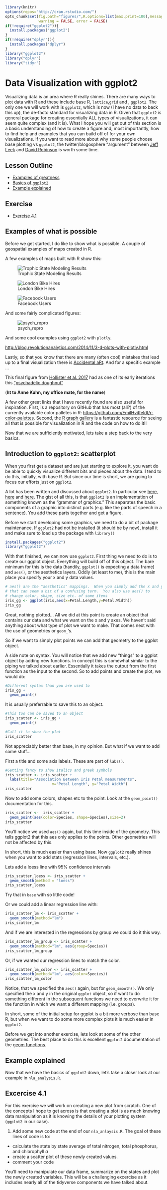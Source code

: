 ```r
library(knitr)
options(repos="http://cran.rstudio.com/")
opts_chunk$set(fig.path="figures/",R.options=list(max.print=100),message = FALSE,
               warning = FALSE, error = FALSE)
if(!require("ggplot2")){
  install.packages("ggplot2")
}
if(!require("dplyr")){
  install.packages("dplyr")
}
library("ggplot2")
library("dplyr")
library("tidyr")
```


# Data Visualization with ggplot2

Visualizing data is an area where R really shines.  There are many ways to plot data with R and these include base R, `lattice`,`grid` and , `ggplot2`.  The only one we will work with is `ggplot2`, which is now (I have no data to back this up), the de-facto standard for visualizing data in R.  Given that `ggplot2` is general package for creating essentially ALL types of visualizations, it can seem quite complex (and it is).  What I hope you will get out of this section is a basic understanding of how to create a figure and, most importantly, how to find help and examples that you can build off of for your own visualizations.  If you want to read more about why some people choose base plotting vs `ggplot2`, the twitter/blogosphere "argument" between [Jeff Leek](https://simplystatistics.org/2016/02/11/why-i-dont-use-ggplot2/) and [David Robinson](http://varianceexplained.org/r/why-I-use-ggplot2/) is worth some time.

## Lesson Outline
- [Examples of greatness](#examples-of-greatness)
- [Basics of `ggplot2`](#basics-of-ggplot2)
- [Example explained](#example-explained)

## Exercise
- [Exercise 4.1](#exercise-41)

## Examples of what is possible
Before we get started, I do like to show what is possible.  A couple of geospatial examples of maps created in R.

A few examples of maps built with R show this:

![Trophic State Modeling Results](https://wol-prod-cdn.literatumonline.com/cms/attachment/02405da6-dcc0-438e-93fb-36e6c36f190a/ecs21321-fig-0011-m.jpg)

![London Bike Hires](http://spatialanalysis.co.uk/wp-content/uploads/2012/02/bike_ggplot.png)

![Facebook Users](http://media.economist.com/sites/default/files/imagecache/original-size/FbMap.jpg)

And some fairly complicated figures:

![psych_repro](https://d2ufo47lrtsv5s.cloudfront.net/content/sci/349/6251/aac4716/F1.large.jpg?width=800&height=600&carousel=1)

And some cool examples using `ggplot2` with `plotly`.

<http://blog.revolutionanalytics.com/2014/11/3-d-plots-with-plotly.html>

Lastly, so that you know that there are many (often cool) mistakes that lead up to a final visualization there is [Accidental aRt](http://accidental-art.tumblr.com/).  And for a specific example ...

This final figure from [Hollister et al. 2017](http://onlinelibrary.wiley.com/enhanced/figures/doi/10.1002/ecs2.1321#figure-viewer-ecs21321-fig-0011) had as one of its early iterations this ["psychadelic doughnut"](http://accidental-art.tumblr.com/post/96720455195/was-trying-to-mess-with-projections-in-ggplot)

(**ht to Anne Kuhn, my office mate, for the name**)

A few other great links that I have recently found are also useful for inspiration.  First, is a repository on GitHub that has most (all?) of the currently available color palletes in R: <https://github.com/EmilHvitfeldt/r-color-palettes>.  Second, the [R graph gallery](https://www.r-graph-gallery.com/) is a fantastic resource for seeing all that is possible for visualization in R and the code on how to do it!!

Now that we are sufficiently motivated, lets take a step back to the very basics.

## Introduction to `ggplot2`: scatterplot
When you first get a dataset and are just starting to explore it, you want do be able to quickly visualize different bits and pieces about the data.  I tend to do this, initially, with base R. But since our time is short, we are going to focus our efforts just on `ggplot2`.

A lot has been written and discussed about `ggplot2`.  In particular see [here](http://ggplot2.org/), [here](http://docs.ggplot2.org/current/) and [here](https://github.com/karthikram/ggplot-lecture).  The gist of all this, is that `ggplot2` is an implementation of something known as the "grammar of graphics."  This separates the basic components of a graphic into distinct parts (e.g. like the parts of speech in a sentence).  You add these parts together and get a figure.

Before we start developing some graphics, we need to do a bit of package maintenance.  If `ggplot2` had not be installed (it should be by now), install it and make sure to load up the package with `library()`

```r
install.packages("ggplot2")
library("ggplot2")
```

With that finished, we can now use `ggplot2`.  First thing we need to do is to create our ggplot object.  Everything will build off of this object.  The bare minimum for this is the data (handily, `ggplot()` is expecting a data frame) and `aes()`, or the aesthetics layers.  Oddly (at least to me), this is the main place you specify your x and y data values.

```r
# aes() are the "aesthetics" mappings.  When you simply add the x and y
# that can seem a bit of a confusing term.  You also use aes() to 
# change color, shape, size etc. of some items 
iris_gg <- ggplot(iris,aes(x=Petal.Length,y=Petal.Width))
iris_gg
```

Great, nothing plotted...  All we did at this point is create an object that contains our data and what we want on the x and y axes.  We haven't said anything about what type of plot we want to make.  That comes next with the use of geometries or `geom_`'s.  

So if we want to simply plot points we can add that geometry to the ggplot object.

A side note on syntax.  You will notice that we add new "things" to a ggplot object by adding new functions.  In concept this is somewhat similar to the piping we talked about earlier.  Essentially it takes the output from the first function as the input to the second.  So to add points and create the plot, we would do:


```r
#Different syntax than you are used to
iris_gg + 
  geom_point()
```

It is usually preferrable to save this to an object.

```r
#This too can be saved to an object
iris_scatter <- iris_gg +
  geom_point()

#Call it to show the plot
iris_scatter
```

Not appreciably better than base, in my opinion.  But what if we want to add some stuff...

First a title and some axis labels.  These are part of `labs()`.


```r
#Getting fancy to show italics and greek symbols
iris_scatter <- iris_scatter +
  labs(title="Association Between Iris Petal measurements",
                     x="Petal Length", y="Petal Width")
iris_scatter
```

Now to add some colors, shapes etc to the point.  Look at the `geom_point()` documentation for this.

```r
iris_scatter <-  iris_scatter +
  geom_point(aes(color=Species, shape=Species),size=2)
iris_scatter
```

You'll notice we used `aes()` again, but this time inside of the geometry.  This tells ggplot2 that this aes only applies to the points.  Other geometries will not be affected by this.

In short, this is much easier than using base.  Now `ggplot2` really shines when you want to add stats (regression lines, intervals, etc.). 

Lets add a loess line with 95% confidence intervals


```r
iris_scatter_loess <- iris_scatter +
  geom_smooth(method = "loess")
iris_scatter_loess
```

Try that in `base` with so little code!

Or we could add a linear regression line with:


```r
iris_scatter_lm <- iris_scatter +
  geom_smooth(method="lm")
iris_scatter_lm
```

And if we are interested in the regressions by group we could do it this way.

```r
iris_scatter_lm_group <- iris_scatter +
  geom_smooth(method="lm", aes(group=Species))
iris_scatter_lm_group
```

Or, if we wanted our regression lines to match the color.

```r
iris_scatter_lm_color <- iris_scatter + 
  geom_smooth(method="lm", aes(color=Species))
iris_scatter_lm_color
```

Notice, that we specified the `aes()` again, but for `geom_smooth()`.  We only specified the x and y in the original `ggplot` object, so if want to do something different in the subsequent functions we need to overwrite it for the function in which we want a different mapping (i.e. groups).

In short, some of the initial setup for ggplot is a bit more verbose than base R, but when we want to do some more complex plots it is much easier in `ggplot2`.  

Before we get into another exercise, lets look at some of the other geometries.  The best place to do this is excellent `ggplot2` documentation of the [geom functions](http://docs.ggplot2.org/current/).

## Example explained
Now that we have the basics of `ggplot2` down, let's take a closer look at our example in `nla_analysis.R`.

## Excercise 4.1
For this exercise we will work on creating a new plot from scratch.  One of the concepts I hope to get across is that creating a plot is as much knowing data manipulation as it is knowing the details of your plotting system (`ggplot2` in our case).

1. Add some new code at the end of our `nla_anlaysis.R`.  The goal of these lines of code is to:
  - calculate the state by state average of total nitrogen, total phosphorus, and chlorophyll *a*
  - create a scatter plot of these newly created values.
  - comment your code

You'll need to manipulate our data frame, summarize on the states and plot the newly created variables.  This will be a challenging excercise as it includes nearly all of the tidyverse components we have talked about.

